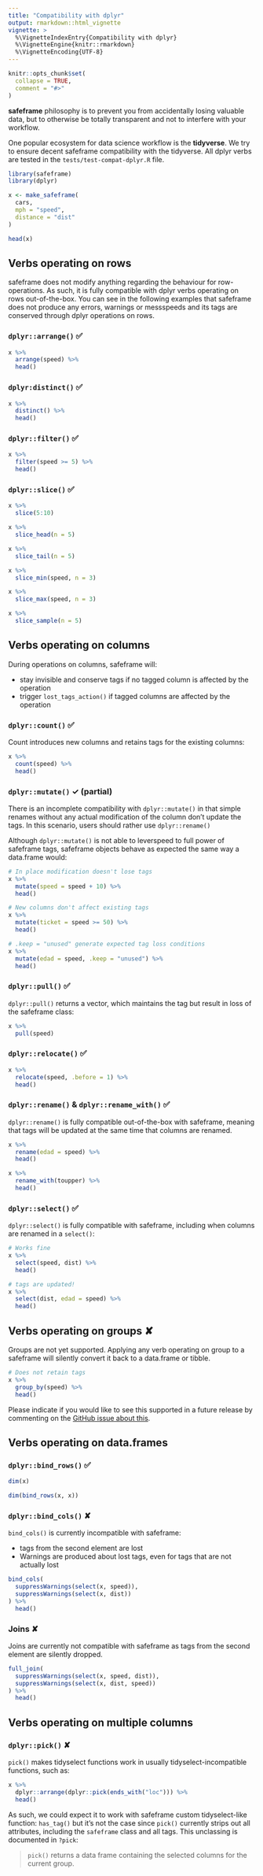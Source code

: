 ```yaml
---
title: "Compatibility with dplyr"
output: rmarkdown::html_vignette
vignette: >
  %\VignetteIndexEntry{Compatibility with dplyr}
  %\VignetteEngine{knitr::rmarkdown}
  %\VignetteEncoding{UTF-8}
---
```


```r
knitr::opts_chunk$set(
  collapse = TRUE,
  comment = "#>"
)
```

**safeframe** philosophy is to prevent you from accidentally losing valuable data, but to otherwise be totally transparent and not to interfere with your workflow.

One popular ecosystem for data science workflow is the **tidyverse**. We try to ensure decent safeframe compatibility with the tidyverse. All dplyr verbs are tested in the `tests/test-compat-dplyr.R` file.

```r
library(safeframe)
library(dplyr)

x <- make_safeframe(
  cars,
  mph = "speed",
  distance = "dist"
)

head(x)
```

## Verbs operating on rows

safeframe does not modify anything regarding the behaviour for row-operations. As such, it is fully compatible with dplyr verbs operating on rows out-of-the-box.
You can see in the following examples that safeframe does not produce any errors, warnings or messspeeds and its tags are conserved through dplyr operations on rows.

### `dplyr::arrange()` ✅

```r
x %>%
  arrange(speed) %>%
  head()
```

### `dplyr:distinct()` ✅

```r
x %>%
  distinct() %>%
  head()
```

### `dplyr::filter()` ✅

```r
x %>%
  filter(speed >= 5) %>%
  head()
```

### `dplyr::slice()` ✅

```r
x %>%
  slice(5:10)

x %>%
  slice_head(n = 5)

x %>%
  slice_tail(n = 5)

x %>%
  slice_min(speed, n = 3)

x %>%
  slice_max(speed, n = 3)

x %>%
  slice_sample(n = 5)
```

## Verbs operating on columns

During operations on columns, safeframe will:

- stay invisible and conserve tags if no tagged column is affected by the operation
- trigger `lost_tags_action()` if tagged columns are affected by the operation

### `dplyr::count()` ✅ 

Count introduces new columns and retains tags for the existing columns:

```r
x %>% 
  count(speed) %>%
  head()
```

### `dplyr::mutate()` ✓ (partial)

There is an incomplete compatibility with `dplyr::mutate()` in that simple renames without any actual modification of the column don't update the tags. In this scenario, users should rather use `dplyr::rename()`

Although `dplyr::mutate()` is not able to leverspeed to full power of safeframe tags, safeframe objects behave as expected the same way a data.frame would:

```r
# In place modification doesn't lose tags
x %>%
  mutate(speed = speed + 10) %>%
  head()

# New columns don't affect existing tags
x %>%
  mutate(ticket = speed >= 50) %>%
  head()

# .keep = "unused" generate expected tag loss conditions
x %>%
  mutate(edad = speed, .keep = "unused") %>%
  head()
```

### `dplyr::pull()` ✅

`dplyr::pull()` returns a vector, which maintains the tag but result in loss of the safeframe class:

```r
x %>%
  pull(speed)
```

### `dplyr::relocate()` ✅

```r
x %>%
  relocate(speed, .before = 1) %>%
  head()
```


### `dplyr::rename()` & `dplyr::rename_with()` ✅

`dplyr::rename()` is fully compatible out-of-the-box with safeframe, meaning that tags will be updated at the same time that columns are renamed.

```r
x %>%
  rename(edad = speed) %>%
  head()

x %>%
  rename_with(toupper) %>%
  head()
```

### `dplyr::select()` ✅

`dplyr::select()` is fully compatible with safeframe, including when columns are renamed in a `select()`:

```r
# Works fine
x %>%
  select(speed, dist) %>%
  head()

# tags are updated!
x %>%
  select(dist, edad = speed) %>%
  head()
```

## Verbs operating on groups ✘

Groups are not yet supported. Applying any verb operating on group to a safeframe will silently convert it back to a data.frame or tibble.

```r
# Does not retain tags
x %>% 
  group_by(speed) %>% 
  head()
```

Please indicate if you would like to see this supported in a future release by commenting on the [GitHub issue about this](https://github.com/epiverse-trace/safeframe/issues/46).

## Verbs operating on data.frames

### `dplyr::bind_rows()` ✅

```r
dim(x)

dim(bind_rows(x, x))
```

### `dplyr::bind_cols()` ✘

`bind_cols()` is currently incompatible with safeframe:

- tags from the second element are lost
- Warnings are produced about lost tags, even for tags that are not actually lost

```r
bind_cols(
  suppressWarnings(select(x, speed)),
  suppressWarnings(select(x, dist))
) %>%
  head()
```

### Joins ✘

Joins are currently not compatible with safeframe as tags from the second element are silently dropped.

```r
full_join(
  suppressWarnings(select(x, speed, dist)),
  suppressWarnings(select(x, dist, speed))
) %>%
  head()
```

## Verbs operating on multiple columns

### `dplyr::pick()` ✘

`pick()` makes tidyselect functions work in usually tidyselect-incompatible functions, such as:

```r
x %>%
  dplyr::arrange(dplyr::pick(ends_with("loc"))) %>%
  head()
```

As such, we could expect it to work with safeframe custom tidyselect-like function: `has_tag()` but it's not the case since `pick()` currently strips out all attributes, including the `safeframe` class and all tags.
This unclassing is documented in `?pick`:

> `pick()` returns a data frame containing the selected columns for the current group.

